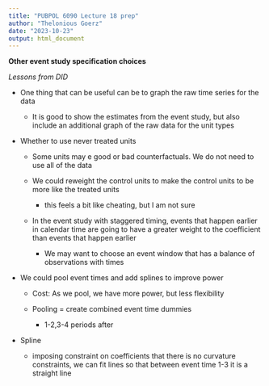 ```yaml
---
title: "PUBPOL 6090 Lecture 18 prep"
author: "Thelonious Goerz"
date: "2023-10-23"
output: html_document
---
```


**Other event study specification choices**

*Lessons from DID*

-   One thing that can be useful can be to graph the raw time series for the data

    -   It is good to show the estimates from the event study, but also include an additional graph of the raw data for the unit types

-   Whether to use never treated units

    -   Some units may e good or bad counterfactuals. We do not need to use all of the data

    -   We could reweight the control units to make the control units to be more like the treated units

        -   this feels a bit like cheating, but I am not sure

    -   In the event study with staggered timing, events that happen earlier in calendar time are going to have a greater weight to the coefficient than events that happen earlier

        -   We may want to choose an event window that has a balance of observations with times

-   We could pool event times and add splines to improve power

    -   Cost: As we pool, we have more power, but less flexibility

    -   Pooling = create combined event time dummies

        -   1-2,3-4 periods after

-   Spline

    -   imposing constraint on coefficients that there is no curvature constraints, we can fit lines so that between event time 1-3 it is a straight line
